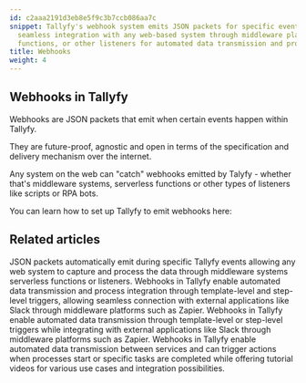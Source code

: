 ```yaml
---
id: c2aaa2191d3eb8e5f9c3b7ccb086aa7c
snippet: Tallyfy's webhook system emits JSON packets for specific events, enabling
  seamless integration with any web-based system through middleware platforms, serverless
  functions, or other listeners for automated data transmission and process execution.
title: Webhooks
weight: 4
---
```


## Webhooks in Tallyfy

Webhooks are JSON packets that emit when certain events happen within Tallyfy.

They are future-proof, agnostic and open in terms of the specification and delivery mechanism over the internet.

Any system on the web can "catch" webhooks emitted by Talyfy - whether that's middleware systems, serverless functions or other types of listeners like scripts or RPA bots.

You can learn how to set up Tallyfy to emit webhooks here:



<PageTree />


## Related articles
<CardGrid>
<LinkTitleCard header="<b>Integrations > Webhooks</b>" href="/products/pro/integrations/webhooks/" > JSON packets automatically emit during specific Tallyfy events allowing any web system to capture and process the data through middleware systems serverless functions or listeners. </LinkTitleCard>
<LinkTitleCard header="<b>Webhooks > Details about webhooks</b>" href="/products/pro/integrations/webhooks/how-to-set-up-webhooks-in-tallyfy/" > Webhooks in Tallyfy enable automated data transmission and process integration through template-level and step-level triggers, allowing seamless connection with external applications like Slack through middleware platforms such as Zapier. </LinkTitleCard>
<LinkTitleCard header="<b>Webhooks > Details about webhooks</b>" href="/products/pro/integrations/webhooks/how-to-set-up-webhooks-in-tallyfy/" > Webhooks in Tallyfy enable automated data transmission through template-level or step-level triggers while integrating with external applications like Slack through middleware platforms such as Zapier. </LinkTitleCard>
<LinkTitleCard header="<b>Webhooks > Webhook scenarios</b>" href="/products/pro/integrations/webhooks/how-can-i-use-tallyfys-webhooks-feature/" > Webhooks in Tallyfy enable automated data transmission between services and can trigger actions when processes start or specific tasks are completed while offering tutorial videos for various use cases and integration possibilities. </LinkTitleCard>
</CardGrid>